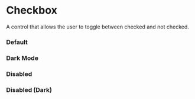 
<Meta of={CheckboxStories} />

# Checkbox

A control that allows the user to toggle between checked and not checked.

### Default

<Canvas of={CheckboxStories.Default} />

### Dark Mode

<Canvas of={CheckboxStories.DarkMode} className="canvas-dark" />

### Disabled

<Canvas of={CheckboxStories.Disabled} />

### Disabled (Dark)

<Canvas of={CheckboxStories.DisabledDark} className="canvas-dark" />
